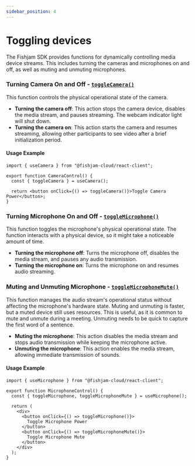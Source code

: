 ```yaml
---
sidebar_position: 4
---
```


# Toggling devices

The Fishjam SDK provides functions for dynamically controlling media device streams. This includes turning the cameras and microphones on and off, as well as muting and unmuting microphones.

### Turning Camera On and Off - [`toggleCamera()`](/api/web/type-aliases/UseCameraResult#togglecamera)

This function controls the physical operational state of the camera.

- **Turning the camera off**: This action stops the camera device, disables the media stream, and pauses streaming. The webcam indicator light will shut down.
- **Turning the camera on**: This action starts the camera and resumes streaming, allowing other participants to see video after a brief initialization period.

#### Usage Example

```tsx
import { useCamera } from "@fishjam-cloud/react-client";

export function CameraControl() {
  const { toggleCamera } = useCamera();

  return <button onClick={() => toggleCamera()}>Toggle Camera Power</button>;
}
```

### Turning Microphone On and Off - [`toggleMicrophone()`](/api/web/type-aliases/UseMicrophoneResult#togglemicrophone)

This function toggles the microphone's physical operational state. The function interacts with a physical device, so it might take a noticeable amount of time.

- **Turning the microphone off**: Turns the microphone off, disables the media stream, and pauses any audio transmission.
- **Turning the microphone on**: Turns the microphone on and resumes audio streaming.

### Muting and Unmuting Microphone - [`toggleMicrophoneMute()`](/api/web/type-aliases/UseMicrophoneResult#togglemicrophonemute)

This function manages the audio stream's operational status without affecting the microphone's hardware state.
Muting and unmuting is faster, but a muted device still uses resources. This is useful, as it is common to mute and unmute during a meeting. Unmuting needs to be quick to capture the first word of a sentence.

- **Muting the microphone**: This action disables the media stream and stops audio transmission while keeping the microphone active.
- **Unmuting the microphone**: This action enables the media stream, allowing immediate transmission of sounds.

#### Usage Example

```tsx
import { useMicrophone } from "@fishjam-cloud/react-client";

export function MicrophoneControl() {
  const { toggleMicrophone, toggleMicrophoneMute } = useMicrophone();

  return (
    <div>
      <button onClick={() => toggleMicrophone()}>
        Toggle Microphone Power
      </button>
      <button onClick={() => toggleMicrophoneMute()}>
        Toggle Microphone Mute
      </button>
    </div>
  );
}
```
